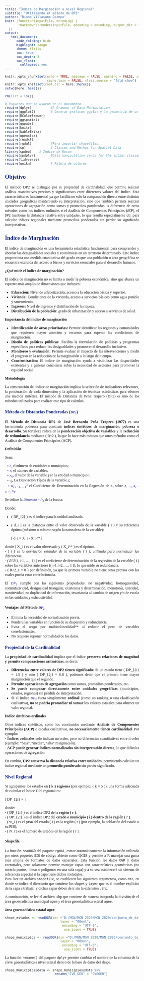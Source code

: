 ```yaml
---
title: "Índice de Marginación a nivel Regional"
subtitle: "Utilizando el método de DP2"
author: "Diana Villasana Ocampo"
knit: (function(inputFile, encoding) {
       rmarkdown::render(inputFile, encoding = encoding, output_dir = "../Output/")
  })
output:
   html_document:
      code_folding: hide
      highlight: tango
      theme: flatly
      toc: true
      toc_depth: 3
      toc_float:
        collapsed: yes
---
```


```{=html}
<style type="text/css">
body {
text-align: justify;
font-style: normal;
font-family: "Montserrat";
font-size: 12px
}
h1.title {
  font-size: 40px;
  color: #000D3B;
}
h1 {
  color: #B6854D;
}
h2 {
  color: #172984;
}
h3 {
  color: #172984;
}
</style>
```

```{=html}
<style>
.nav>li>a {
    position: relative;
    display: block;
    padding: 10px 15px;
    color: #1C3BA4
}
.nav-pills>li.active>a, .nav-pills>li.active>a:hover, .nav-pills>li>a:focus {
    color: #ffffff;
    background-color: #09C2BC
}
</style>
```

```{=html}
<style>
.tile1-text {
    position: relative;
    display: block;
    padding: 10px 15px;
    color: #0A6A87;
    list-style: none;
}
.top1-tiles a:nth-of-type(1):hover, .top-tiles1 a:nth-of-type(1):focus{
    color: #ffffff;
    background: #0A6A87
}
</style>
```

```{=html}
<style>
.tile2-text {
    position: relative;
    display: block;
    padding: 10px 15px;
    color: #0A6CC8;
    list-style: none;
}
.top2-tiles a:nth-of-type(1):hover, .top2-tiles a:nth-of-type(1):focus{
    color: #ffffff;
    background: #0A6CC8
}
</style>
```

```{=html}
<style>
.math {
  font-size: 11px;
  color: #20218a;
}
</style>
```


```r
knitr::opts_chunk$set(echo = TRUE, message = FALSE, warning = FALSE, cache = TRUE, 
                      cache.lazy = FALSE, class.source = "fold-show")
knitr::opts_knit$set(root.dir = here::here())
setwd(here::here())
```

```r
rm(list = ls())
```

```r
# Paquetes que se usaron en el documento 
require(dplyr)          #A Grammar of Data Manipulation 
require(ggplot2)        # Generar gráficos ggplot y la geometría de un mapa
require(RColorBrewer)
require(ggspatial)
require(ggpubr)
require(knitr)
require(kableExtra)
require(openxlsx)
require(readxl)
require(rgdal)          #Para importar shapefiles. 
require(sp)             # Classes and Methos for Spatial Data
library(spdep)    # Índice de Moran 
require(spdplyr)        #Data manipulation verbs for the sptial classes
require(tidyverse) 
require(unikn)          # Paleta de colores
```

## Objetivo  

El método DP2 se distingue por su propiedad de cardinalidad, que permite realizar análisis cuantitativos precisos y significativos entre diferentes valores del índice. Esta característica es fundamental ya que facilita no solo la comparación directa entre distintas unidades geográficas manteniendo su interpretación, sino que también permite realizar operaciones de agregación como sumas y promedios ponderados. A diferencia de otros métodos como los índices ordinales o el Análisis de Componentes Principales (`ACP`), el `DP2` mantiene la distancia relativa entre unidades, lo que resulta especialmente útil para calcular índices regionales mediante promedios ponderados sin perder su significado interpretativo. 

## Índice de Marginación    

El índice de marginación es una herramienta estadística fundamental para comprender y abordar las desigualdades sociales y económicas en un territorio determinado. Este índice proporciona una medida cuantitativa del grado en que una población o área geográfica se encuentra excluida del acceso a bienes y servicios esenciales para el desarrollo humano.

**¿Qué mide el índice de marginación?**
  
El índice de marginación no se limita a medir la pobreza económica, sino que abarca un espectro más amplio de dimensiones que incluyen:
  
* **Educación:** Nivel de alfabetización, acceso a la educación básica y superior.
* **Vivienda:** Condiciones de la vivienda, acceso a servicios básicos como agua potable y saneamiento.
* **Ingresos:** Nivel de ingresos y distribución de la riqueza.
* **Distribución de la población:** grado de urbanización y acceso a servicios de salud.


**Importancia del índice de marginación**
  
* **Identificación de áreas prioritarias:** Permite identificar las regiones y comunidades que requieren mayor atención y recursos para superar las condiciones de marginación.
* **Diseño de políticas públicas:** Facilita la formulación de políticas y programas específicos para reducir las desigualdades y promover el desarrollo inclusivo.
* **Monitoreo y evaluación:** Permite evaluar el impacto de las intervenciones y medir el progreso en la reducción de la marginación a lo largo del tiempo.
* **Concientización:** El índice de marginación ayuda a visibilizar las disparidades existentes y a generar conciencia sobre la necesidad de acciones para promover la equidad social.

**Metodología**
  
La construcción del índice de marginación implica la selección de indicadores relevantes, la ponderación de cada dimensión y la aplicación de técnicas estadísticas para obtener una medida sintética. El método de Distancia de Pena Trapero (DP2) es uno de los métodos utilizados para realizar este tipo de calculos.


### Método de Distancias Ponderadas ($DP_2$) 


El **Método de Distancia DP2** de **José Bernardo Peña Trapero (1977)** es una herramienta poderosa para construir **índices sintéticos de marginación, pobreza o desarrollo**. Su fortaleza radica en la **ponderación objetiva de variables** y la **reducción de redundancia** mediante \( R^2 \), lo que lo hace más robusto que otros métodos como el Análisis de Componentes Principales (ACP).
   

**Definición**

Sean:   

$\:\:\circ\:r$, el número de entidades o municipios;  
$\:\:\circ\:n$, el número de variables;  
$\:\:\circ\:x_{ij}$, el valor de la variable j en la entidad o municipio$i$;  
$\:\:\circ\:\sigma_{j}$, La Desviación Típica de la variable $j$;   
$\:\:\circ\:R^{2}_{i,i-1,...,1}$ el Coeficiente de Determinación en la Regresión de $X_{i}$ sobre $X_{i-1},X_{i-2},...,X_{1}$. 

Se define la $Distancia-P_{2}$ de la forma:    

\begin{align}
DP_{2}=\sum^{n}_{i=1}\frac{d_{i}}{\sigma_{i}}(1-R^{2}_{i,i-1,...,1})\:\:;\;\;con \:\:R^{2}_{1}=0
\end{align}

Donde:     

- \( DP_{2} \) es el índice para la unidad analizada.   
- \( d_i \) es la distancia entre el valor observado de la variable \( i \) y su referencia óptima (máximo o mínimo según la naturaleza de la variable):  
  
  \[
    d_i = X_i - X_i^*
      \]

donde \( X_i \) es el valor observado y \( X_i^* \) es el óptimo.  
- \( \sigma_i \) es la desviación estándar de la variable \( i \), utilizada para normalizar las diferencias.  
- \( R^2_{i, i-1, ..., 1} \) es el coeficiente de determinación de la regresión de la variable \( i \) sobre las variables anteriores (\( i-1, i-2, ..., 1 \)), lo que mide su redundancia.  
- \( R^2_1 = 0 \) por definición, ya que la primera variable no tiene otras previas con las cuales pueda estar correlacionada.  


El $DP_{2}$ cumple con las siguientes propiedades: no negatividad, homogeneidad, conmutatividad, desigualdad triangular, existencia y determinación, monotonía, unicidad, transitividad, no duplicidad de información, invariancia al cambio de origen y/o de escala en las unidades y exhaustividad.      

#### Ventajas del Método $DP_2$

- Elimina la necesidad de normalización previa.  
- Pondera las variables en función de su dispersión y redundancia.  
- Evita el sesgo por multicolinealidad** al reducir el peso de variables correlacionadas.  
- No requiere suponer normalidad de los datos.   

### Propiedad de la Cardinalidad 

La **propiedad de cardinalidad** implica que el índice **preserva relaciones de magnitud y permite comparaciones aritméticas**, es decir:    


  - **Diferencias entre valores de DP2 tienen significado**: Si un estado tiene \( DP_{2i} = 1.5 \) y otro \( DP_{2j} = 0.8 \), podemos decir que el primero tiene mayor marginación que el segundo.  
- **Permite operaciones de agregación** como sumas, promedios ponderados, etc.  
- **Se puede comparar directamente entre unidades geográficas** (municipios, estados, regiones) sin pérdida de interpretación.  
- Si el índice $DP_2$ fuera simplemente **ordinal** (como un ranking o una clasificación cualitativa), **no se podría promediar ni sumar** los valores estatales para obtener un valor regional.  

**Índice sintéticos ordinales** 

Otros índices sintéticos, como los construidos mediante **Análisis de Componentes Principales (ACP)** o escalas cualitativas, **no necesariamente tienen cardinalidad**. Por ejemplo:  
  - **Índices ordinales** solo indican un orden, pero no diferencias cuantitativas entre niveles (ejemplo: "baja", "media", "alta" marginación).  
- **ACP puede generar índices normalizados sin interpretación directa**, lo que dificulta operaciones de agregación.  

En cambio, **DP2 conserva la distancia relativa entre unidades**, permitiendo calcular un índice regional mediante un **promedio ponderado** sin perder significado.  


### Nivel Regional 

Si agrupamos los estados en **\( k \) regiones** (por ejemplo, \( k = 5 \)), una forma adecuada de calcular el índice DP2 regional es:

 \[
    DP_{2r} = \frac{\sum_{i \in R} DP_{2i}}{N_r}
    \]
    
donde:  
- \( DP_{2r} \) es el índice DP2 de la **región \( r \)**.  
- \( DP_{2i} \) es el índice DP2 del **estado o municipio \( i \) dentro de la región \( r \)**.  
- \( w_i \) es el **peso** del estado \( i \) en la región \( r \) (por ejemplo, la población del estado o su PIB).  
- \( N_r \) es el número de estados en la región \( r \).  

#### Shapefile

La función `readOGR` del paquete `rgdal`, extrae automáticamente la información utilizada por otros paquetes `SIG` de código abierto como QGIS y permite a R manejar una gama más amplia de formatos de datos espaciales. Esta función lee datos `OGR` y datos vectoriales, pero solamente permite manejar capas con características geométricas (no mezcla puntos, líneas o polígonos en una sola capa) y a su vez establecerá un sistema de referencia espacial si la capa tiene dichos metadatos.\
Para leer un archivo `shapefile`, se establecen los siguientes argumentos, como `dsn`, en donde se indica el directorio que contiene los shapes y `layer` que es el nombre explícito de la capa a trabajar y dichas capas deben de ir sin la extensión `.shp`.

A continuación, se lee el archivo .shp que contiene de manera integrada la división de el área geoestadística municipal `agem` y el área geoestadística estatal `agee`. 


**área geoestadística estatal `agee`**   

```r
shape_estados <- readOGR(dsn ="D:/MGN/MGN 2020/MGN 2020/conjunto_de_datos", 
                             layer = "00ent",
                              encoding = "UTF-8",
                               use_iconv = TRUE)
```

```r
shape_municipios <- readOGR(dsn ="D:/MGN/MGN 2020/MGN 2020/conjunto_de_datos", 
                             layer = "00mun",
                              encoding = "UTF-8",
                               use_iconv = TRUE)
```

La función `rename()` del paquete `dplyr` permite cambiar el nombre de la columna de la clave geoestadística a nivel estatal dentro de la base de datos del shape.

```r
shape_municipios@data <- shape_municipios@data %>%
                          rename("CVE_GEO" = "CVEGEO")
```